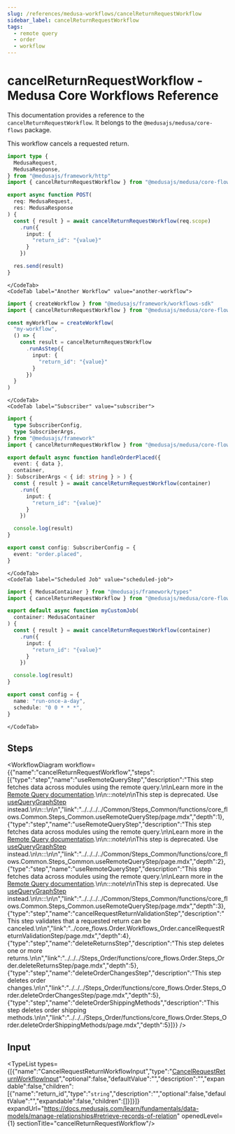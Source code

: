 ```yaml
---
slug: /references/medusa-workflows/cancelReturnRequestWorkflow
sidebar_label: cancelReturnRequestWorkflow
tags:
  - remote query
  - order
  - workflow
---
```



# cancelReturnRequestWorkflow - Medusa Core Workflows Reference

This documentation provides a reference to the `cancelReturnRequestWorkflow`. It belongs to the `@medusajs/medusa/core-flows` package.

This workflow cancels a requested return.

<SourceCodeLink link="https://github.com/medusajs/medusa/blob/1b86c17b7293f3b810c062d78ec6ef563f968366/packages/core/core-flows/src/order/workflows/return/cancel-request-return.ts#L49" />

<CodeTabs group="workflow-exection">
    <CodeTab label="API Route" value="api-route">
    
```ts title="src/api/workflow/route.ts"
import type {
  MedusaRequest,
  MedusaResponse,
} from "@medusajs/framework/http"
import { cancelReturnRequestWorkflow } from "@medusajs/medusa/core-flows"

export async function POST(
  req: MedusaRequest,
  res: MedusaResponse
) {
  const { result } = await cancelReturnRequestWorkflow(req.scope)
    .run({
      input: {
        "return_id": "{value}"
      }
    })

  res.send(result)
}
```

    </CodeTab>
    <CodeTab label="Another Workflow" value="another-workflow">
    
```ts title="src/workflows/my-workflow.ts"
import { createWorkflow } from "@medusajs/framework/workflows-sdk"
import { cancelReturnRequestWorkflow } from "@medusajs/medusa/core-flows"

const myWorkflow = createWorkflow(
  "my-workflow",
  () => {
    const result = cancelReturnRequestWorkflow
      .runAsStep({
        input: {
          "return_id": "{value}"
        }
      })
  }
)
```

    </CodeTab>
    <CodeTab label="Subscriber" value="subscriber">
    
```ts title="src/subscribers/order-placed.ts"
import {
  type SubscriberConfig,
  type SubscriberArgs,
} from "@medusajs/framework"
import { cancelReturnRequestWorkflow } from "@medusajs/medusa/core-flows"

export default async function handleOrderPlaced({
  event: { data },
  container,
}: SubscriberArgs < { id: string } > ) {
  const { result } = await cancelReturnRequestWorkflow(container)
    .run({
      input: {
        "return_id": "{value}"
      }
    })

  console.log(result)
}

export const config: SubscriberConfig = {
  event: "order.placed",
}
```

    </CodeTab>
    <CodeTab label="Scheduled Job" value="scheduled-job">
    
```ts title="src/jobs/message-daily.ts"
import { MedusaContainer } from "@medusajs/framework/types"
import { cancelReturnRequestWorkflow } from "@medusajs/medusa/core-flows"

export default async function myCustomJob(
  container: MedusaContainer
) {
  const { result } = await cancelReturnRequestWorkflow(container)
    .run({
      input: {
        "return_id": "{value}"
      }
    })

  console.log(result)
}

export const config = {
  name: "run-once-a-day",
  schedule: "0 0 * * *",
}
```

    </CodeTab>
  </CodeTabs>

## Steps

<WorkflowDiagram workflow={{"name":"cancelReturnRequestWorkflow","steps":[{"type":"step","name":"useRemoteQueryStep","description":"This step fetches data across modules using the remote query.\n\nLearn more in the [Remote Query documentation](https://docs.medusajs.com/learn/fundamentals/module-links/query).\n\n:::note\n\nThis step is deprecated. Use [useQueryGraphStep](../../../../Common/Steps_Common/functions/core_flows.Common.Steps_Common.useQueryGraphStep/page.mdx) instead.\n\n:::\n\n","link":"../../../../Common/Steps_Common/functions/core_flows.Common.Steps_Common.useRemoteQueryStep/page.mdx","depth":1},{"type":"step","name":"useRemoteQueryStep","description":"This step fetches data across modules using the remote query.\n\nLearn more in the [Remote Query documentation](https://docs.medusajs.com/learn/fundamentals/module-links/query).\n\n:::note\n\nThis step is deprecated. Use [useQueryGraphStep](../../../../Common/Steps_Common/functions/core_flows.Common.Steps_Common.useQueryGraphStep/page.mdx) instead.\n\n:::\n\n","link":"../../../../Common/Steps_Common/functions/core_flows.Common.Steps_Common.useRemoteQueryStep/page.mdx","depth":2},{"type":"step","name":"useRemoteQueryStep","description":"This step fetches data across modules using the remote query.\n\nLearn more in the [Remote Query documentation](https://docs.medusajs.com/learn/fundamentals/module-links/query).\n\n:::note\n\nThis step is deprecated. Use [useQueryGraphStep](../../../../Common/Steps_Common/functions/core_flows.Common.Steps_Common.useQueryGraphStep/page.mdx) instead.\n\n:::\n\n","link":"../../../../Common/Steps_Common/functions/core_flows.Common.Steps_Common.useRemoteQueryStep/page.mdx","depth":3},{"type":"step","name":"cancelRequestReturnValidationStep","description":"This step validates that a requested return can be canceled.\n\n","link":"../core_flows.Order.Workflows_Order.cancelRequestReturnValidationStep/page.mdx","depth":4},{"type":"step","name":"deleteReturnsStep","description":"This step deletes one or more returns.\n\n","link":"../../../Steps_Order/functions/core_flows.Order.Steps_Order.deleteReturnsStep/page.mdx","depth":5},{"type":"step","name":"deleteOrderChangesStep","description":"This step deletes order changes.\n\n","link":"../../../Steps_Order/functions/core_flows.Order.Steps_Order.deleteOrderChangesStep/page.mdx","depth":5},{"type":"step","name":"deleteOrderShippingMethods","description":"This step deletes order shipping methods.\n\n","link":"../../../Steps_Order/functions/core_flows.Order.Steps_Order.deleteOrderShippingMethods/page.mdx","depth":5}]}} />

## Input

<TypeList types={[{"name":"CancelRequestReturnWorkflowInput","type":"[CancelRequestReturnWorkflowInput](../../../../types/core_flows.CancelRequestReturnWorkflowInput/page.mdx)","optional":false,"defaultValue":"","description":"","expandable":false,"children":[{"name":"return_id","type":"`string`","description":"","optional":false,"defaultValue":"","expandable":false,"children":[]}]}]} expandUrl="https://docs.medusajs.com/learn/fundamentals/data-models/manage-relationships#retrieve-records-of-relation" openedLevel={1} sectionTitle="cancelReturnRequestWorkflow"/>
